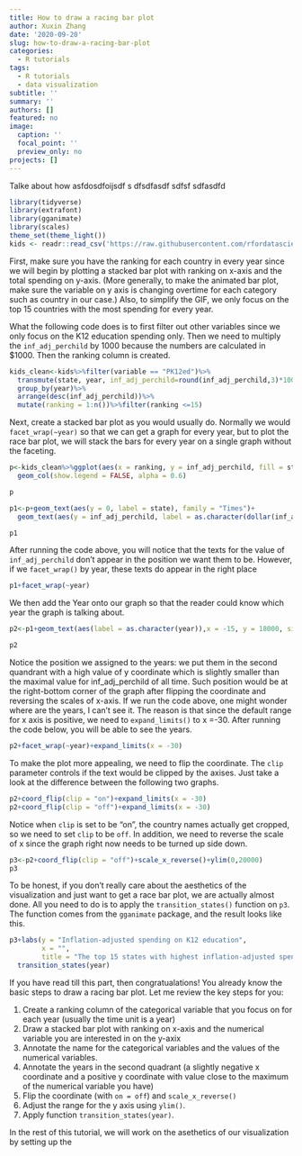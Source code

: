 ```yaml
---
title: How to draw a racing bar plot
author: Xuxin Zhang
date: '2020-09-20'
slug: how-to-draw-a-racing-bar-plot
categories:
  - R tutorials
tags:
  - R tutorials
  - data visualization
subtitle: ''
summary: ''
authors: []
featured: no
image:
  caption: ''
  focal_point: ''
  preview_only: no
projects: []
---
```

Talke about how asfdosdfoijsdf s
dfsdfasdf sdfsf
sdfasdfd

```r
library(tidyverse)
library(extrafont)
library(gganimate)
library(scales)
theme_set(theme_light())
kids <- readr::read_csv('https://raw.githubusercontent.com/rfordatascience/tidytuesday/master/data/2020/2020-09-15/kids.csv')
```

First, make sure you have the ranking for each country in every year since we will begin by plotting a stacked bar plot with ranking on x-axis and the total spending on y-axis. (More generally, to make the animated bar plot, make sure the variable on y axis is changing overtime for each category such as country in our case.) Also, to simplify the GIF, we only focus on the top 15 countries with the most spending for every year.

What the following code does is to first filter out other variables since we only focus on the K12 education spending only. Then we need to multiply the `inf_adj_perchild` by 1000 because the numbers are calculated in $1000. Then the ranking column is created. 

```r
kids_clean<-kids%>%filter(variable == "PK12ed")%>%
  transmute(state, year, inf_adj_perchild=round(inf_adj_perchild,3)*1000)%>%
  group_by(year)%>%
  arrange(desc(inf_adj_perchild))%>%
  mutate(ranking = 1:n())%>%filter(ranking <=15)

```

Next, create a stacked bar plot as you would usually do. Normally we would `facet_wrap(~year)` so that we can get a graph for every year, but to plot the race bar plot, we will stack the bars for every year on a single graph without the faceting.

```r
p<-kids_clean%>%ggplot(aes(x = ranking, y = inf_adj_perchild, fill = state))+
  geom_col(show.legend = FALSE, alpha = 0.6)

p

p1<-p+geom_text(aes(y = 0, label = state), family = "Times")+
  geom_text(aes(y = inf_adj_perchild, label = as.character(dollar(inf_adj_perchild))))

p1
```

After running the code above, you will notice that the texts for the value of `inf_adj_perchild` don't appear in the position we want them to be. However, if we `facet_wrap()` by year, these texts do appear in the right place

```r
p1+facet_wrap(~year)
```

We then add the Year onto our graph so that the reader could know which year the graph is talking about. 

```r
p2<-p1+geom_text(aes(label = as.character(year)),x = -15, y = 18000, size = 16, family = "Times")

p2
```

Notice the position we assigned to the years: we put them in the second quandrant with a high value of y coordinate which is slightly smaller than the maximal value for inf_adj_perchild of all time. Such position would be at the right-bottom corner of the graph after flipping the coordinate and reversing the scales of x-axis. If we run the code above, one might wonder where are the years, I can't see it. The reason is that since the default range for x axis is positive, we need to `expand_limits()` to x =-30. After running the code below, you will be able to see the years.

```r
p2+facet_wrap(~year)+expand_limits(x = -30)
```

To make the plot more appealing, we need to flip the coordinate. The `clip` parameter controls if the text would be clipped by the axises. Just take a look at the difference between the following two graphs.
```r

p2+coord_flip(clip = "on")+expand_limits(x = -30)
p2+coord_flip(clip = "off")+expand_limits(x = -30)
```

Notice when `clip` is set to be "on", the country names actually get cropped, so we need to set `clip` to be `off`. In addition, we need to reverse the scale of x since the graph right now needs to be turned up side down. 

```r
p3<-p2+coord_flip(clip = "off")+scale_x_reverse()+ylim(0,20000) 
p3
```
To be honest, if you don't really care about the aesthetics of the visualization and just want to get a race bar plot, we are actually almost done. All you need to do is to apply the `transition_states()` function on `p3`. The function comes from the `gganimate` package, and the result looks like this. 

```r
p3+labs(y = "Inflation-adjusted spending on K12 education",
        x = "",
        title = "The top 15 states with highest inflation-adjusted spending on K12 education in..")+
  transition_states(year)
```
If you have read till this part, then congratualations! You already know the basic steps to draw a racing bar plot. Let me review the key steps for you:

1. Create a ranking column of the categorical variable that you focus on for each year (usually the time unit is a year)
2. Draw a stacked bar plot with ranking on x-axis and the numerical variable you are interested in on the y-axix
3. Annotate the name for the categorical variables and the values of the numerical variables. 
4. Annotate the years in the second quadrant (a slightly negative x coordinate and a positive y coordinate with value close to the maximum of the numerical variable you have)
5. Flip the coordinate (with `on = off`) and `scale_x_reverse()`
6. Adjust the range for the y axis using `ylim()`. 
7. Apply function `transition_states(year)`.

In the rest of this tutorial, we will work on the asethetics of our visualization by setting up the
